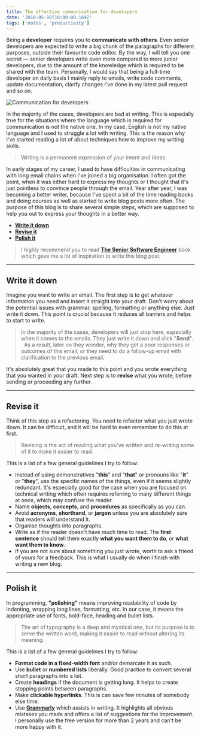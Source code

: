 ```yaml
---
title: The effective communication for developers
date: '2018-05-10T18:00:00.169Z'
tags: ['notes', 'productivity']
---
```


Being a **developer** requires you to **communicate with others**. Even senior developers are expected to write a big chunk of the paragraphs for different purposes, outside their favourite code editor. By the way, I will tell you one secret — senior developers write even more compared to more junior developers, due to the amount of the knowledge which is required to be shared with the team. Personally, I would say that being a full-time developer on daily basis I mainly reply to emails, write code comments, update documentation, clarify changes I've done in my latest pull request and so on.

![Communication for developers](./communication_for_developers.jpg)

In the majority of the cases, developers are bad at writing. This is especially true for the situations where the language which is required for communication is not the native one. In my case, English is not my native language and I used to struggle a lot with writing. This is the reason why I've started reading a lot of about techniques how to improve my writing skills.

> Writing is a permanent expression of your intent and ideas.

In early stages of my career, I used to have difficulties in communicating with long email chains when I've joined a big organisation. I often got the point, when it was either hard to express my thoughts or I thought that it's just pointless to convince people through the email. Year after year, I was becoming a better writer, because I've spent a bit of the time reading books and doing courses as well as started to write blog posts more often. The purpose of this blog is to share several simple steps, which are supposed to help you out to express your thoughts in a better way.

- [**Write it down**](https://edvins.io/the-effective-communication-for-developers/#write-it-down)
- [**Revise it**](https://edvins.io/the-effective-communication-for-developers/#revise-it)
- [**Polish it**](https://edvins.io/the-effective-communication-for-developers/#polish-it)

> I highly recommend you to read **[The Senior Software Engineer](https://theseniorsoftwareengineer.com/)** book which gave me a lot of inspiration to write this blog post.

---

## Write it down

Imagine you want to write an email. The first step is to get whatever information you need and insert it straight into your draft. Don't worry about the potential issues with grammar, spelling, formatting or anything else. Just write it down. This point is crucial because it reduces all barriers and helps to start to write.

> In the majority of the cases, developers will just stop here, especially when it comes to the emails. They just write it down and click "**Send**".   As a result, later on they wonder, why they get a poor responses or outcomes of this email, or they need to do a follow-up email with clarification to the previous email.

It's absolutely great that you made to this point and you wrote everything that you wanted in your draft. Next step is to **revise** what you wrote, before sending or proceeding any further.

---

## Revise it

Think of this step as a refactoring. You need to refactor what you just wrote down. It can be difficult, and it will be hard to even remember to do this at first.

> Revising is the act of reading what you've written and re-writing some of it to make it easier to read.

This is a list of a few general guidelines I try to follow:

- Instead of using demonstratives "**this**" and "**that**" or pronouns like "**it**" or "**they**", use the specific names of the things, even if it seems slightly redundant. It's especially good for the case when you are focused on technical writing which often requires referring to many different things at once, which may confuse the reader.
- Name **objects**, **concepts**, and **procedures** as specifically as you can.
- Avoid **acronyms**, **shorthand**, or **jargon** unless you are absolutely sure that readers will understand it.
- Organise thoughts into paragraphs.
- Write as if the reader doesn't have much time to read. The **first sentence** should tell them exactly **what you want them to do**, or **what want them to know**.
- If you are not sure about something you just wrote, worth to ask a friend of yours for a feedback. This is what I usually do when I finish with writing a new blog.

---

## Polish it

In programming, **"polishing"** means improving readability of code by indenting, wrapping long lines, formatting, etc. In our case, it means the appropriate use of fonts, bold-face, heading and bullet lists.

> The art of typography is a deep and mystical one, but its purpose is to serve the written word, making it easier to read without altering its meaning.

This is a list of a few general guidelines I try to follow:

- **Format code in a fixed-width font** and/or demarcate it as such.
- Use **bullet** or **numbered lists** liberally. Good practice to convert several short paragraphs into a list.
- Create **headings** if the document is getting long. It helps to create stopping points between paragraphs.
- Make **clickable hyperlinks**. This is can save few minutes of somebody else time.
- Use **[Grammarly](https://www.grammarly.com/)** which assists in writing. It highlights all obvious mistakes you made and offers a list of suggestions for the improvement. I personally use the free version for more than 2 years and can't be more happy with it.
